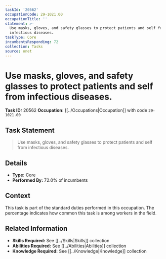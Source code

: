 ```yaml
---
taskId: '20562'
occupationCode: 29-1021.00
occupationTitle: ''
statement: >-
  Use masks, gloves, and safety glasses to protect patients and self from
  infectious diseases.
taskType: Core
incumbentsResponding: 72
collection: Tasks
source: onet
---
```

# Use masks, gloves, and safety glasses to protect patients and self from infectious diseases.

**Task ID:** 20562
**Occupation:** [[../Occupations|Occupation]] with code `29-1021.00`

## Task Statement

> Use masks, gloves, and safety glasses to protect patients and self from infectious diseases.

## Details

- **Type:** Core
- **Performed By:** 72.0% of incumbents

## Context

This task is part of the standard duties performed in this occupation. The percentage indicates how common this task is among workers in the field.

## Related Information

- **Skills Required:** See [[../Skills|Skills]] collection
- **Abilities Required:** See [[../Abilities|Abilities]] collection
- **Knowledge Required:** See [[../Knowledge|Knowledge]] collection
